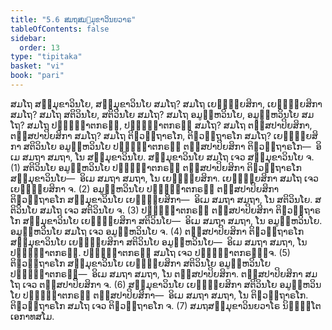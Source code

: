 ```yaml
---
title: "5.6 ສມຖສມ຺ມຸຂາວິນຍວາຣ"
tableOfContents: false
sidebar:
  order: 13
type: "tipitaka"
basket: "vi"
book: "pari"
---
```



<DynamicBreadcrumb />

<Division number="301" book="pari">

<Paragraph number="1279" book="pari">
ສມໂຖ ສມ຺ມຸຂາວິນໂຍ, ສມ຺ມຸຂາວິນໂຍ ສມໂຖ? ສມໂຖ ເຍຠຸຍ຺ຍສິກາ, ເຍຠຸຍ຺ຍສິກາ ສມໂຖ? ສມໂຖ ສຕິວິນໂຍ, ສຕິວິນໂຍ ສມໂຖ? ສມໂຖ ອມູຬ຺ຫວິນໂຍ, ອມູຬ຺ຫວິນໂຍ ສມໂຖ? ສມໂຖ ປຏິຎ຺ຎາຕກຣຓໍ, ປຏິຎ຺ຎາຕກຣຓໍ ສມໂຖ? ສມໂຖ ຕສ຺ສປາປິຍສິກາ, ຕສ຺ສປາປິຍສິກາ ສມໂຖ? ສມໂຖ ຕິຓວຕ຺ຖາຣໂກ, ຕິຓວຕ຺ຖາຣໂກ ສມໂຖ?
</Paragraph>

<Paragraph number="1280" book="pari">
ເຍຠຸຍ຺ຍສິກາ ສຕິວິນໂຍ ອມູຬ຺ຫວິນໂຍ ປຏິຎ຺ຎາຕກຣຓໍ ຕສ຺ສປາປິຍສິກາ ຕິຓວຕ຺ຖາຣໂກ—  ອິເມ ສມຖາ ສມຖາ, ໂນ ສມ຺ມຸຂາວິນໂຍ. ສມ຺ມຸຂາວິນໂຍ ສມໂຖ ເຈວ ສມ຺ມຸຂາວິນໂຍ ຈ. (1)
</Paragraph>

<Paragraph number="1281" book="pari">
ສຕິວິນໂຍ ອມູຬ຺ຫວິນໂຍ ປຏິຎ຺ຎາຕກຣຓໍ ຕສ຺ສປາປິຍສິກາ ຕິຓວຕ຺ຖາຣໂກ ສມ຺ມຸຂາວິນໂຍ—  ອິເມ ສມຖາ ສມຖາ, ໂນ ເຍຠຸຍ຺ຍສິກາ. ເຍຠຸຍ຺ຍສິກາ ສມໂຖ ເຈວ ເຍຠຸຍ຺ຍສິກາ ຈ. (2)
</Paragraph>

<Paragraph number="1282" book="pari">
ອມູຬ຺ຫວິນໂຍ ປຏິຎ຺ຎາຕກຣຓໍ ຕສ຺ສປາປິຍສິກາ ຕິຓວຕ຺ຖາຣໂກ ສມ຺ມຸຂາວິນໂຍ ເຍຠຸຍ຺ຍສິກາ—  ອິເມ ສມຖາ ສມຖາ, ໂນ ສຕິວິນໂຍ. ສຕິວິນໂຍ ສມໂຖ ເຈວ ສຕິວິນໂຍ ຈ. (3)
</Paragraph>

<Paragraph number="1283" book="pari">
ປຏິຎ຺ຎາຕກຣຓໍ ຕສ຺ສປາປິຍສິກາ ຕິຓວຕ຺ຖາຣໂກ ສມ຺ມຸຂາວິນໂຍ ເຍຠຸຍ຺ຍສິກາ ສຕິວິນໂຍ—  ອິເມ ສມຖາ ສມຖາ, ໂນ ອມູຬ຺ຫວິນໂຍ. ອມູຬ຺ຫວິນໂຍ ສມໂຖ ເຈວ ອມູຬ຺ຫວິນໂຍ ຈ. (4)
</Paragraph>

<Paragraph number="1284" book="pari">
ຕສ຺ສປາປິຍສິກາ ຕິຓວຕ຺ຖາຣໂກ ສມ຺ມຸຂາວິນໂຍ ເຍຠຸຍ຺ຍສິກາ ສຕິວິນໂຍ ອມູຬ຺ຫວິນໂຍ—  ອິເມ ສມຖາ ສມຖາ, ໂນ ປຏິຎ຺ຎາຕກຣຓໍ. ປຏິຎ຺ຎາຕກຣຓໍ ສມໂຖ ເຈວ ປຏິຎ຺ຎາຕກຣຓຎ຺ຈ. (5)
</Paragraph>

<Paragraph number="1285" book="pari">
ຕິຓວຕ຺ຖາຣໂກ ສມ຺ມຸຂາວິນໂຍ ເຍຠຸຍ຺ຍສິກາ ສຕິວິນໂຍ ອມູຬ຺ຫວິນໂຍ ປຏິຎ຺ຎາຕກຣຓໍ—  ອິເມ ສມຖາ ສມຖາ, ໂນ ຕສ຺ສປາປິຍສິກາ. ຕສ຺ສປາປິຍສິກາ ສມໂຖ ເຈວ ຕສ຺ສປາປິຍສິກາ ຈ. (6)
</Paragraph>

<Paragraph number="1286" book="pari">
ສມ຺ມຸຂາວິນໂຍ ເຍຠຸຍ຺ຍສິກາ ສຕິວິນໂຍ ອມູຬ຺ຫວິນໂຍ ປຏິຎ຺ຎາຕກຣຓໍ ຕສ຺ສປາປິຍສິກາ—  ອິເມ ສມຖາ ສມຖາ, ໂນ ຕິຓວຕ຺ຖາຣໂກ. ຕິຓວຕ຺ຖາຣໂກ ສມໂຖ ເຈວ ຕິຓວຕ຺ຖາຣໂກ ຈ. (7)

</Paragraph>
</Division>

<Paragraph number="1287" type="center" book="pari">
ສມຖສມ຺ມຸຂາວິນຍວາໂຣ ນິຏ຺ຐິໂຕ ເອກາທສໂມ.
</Paragraph>